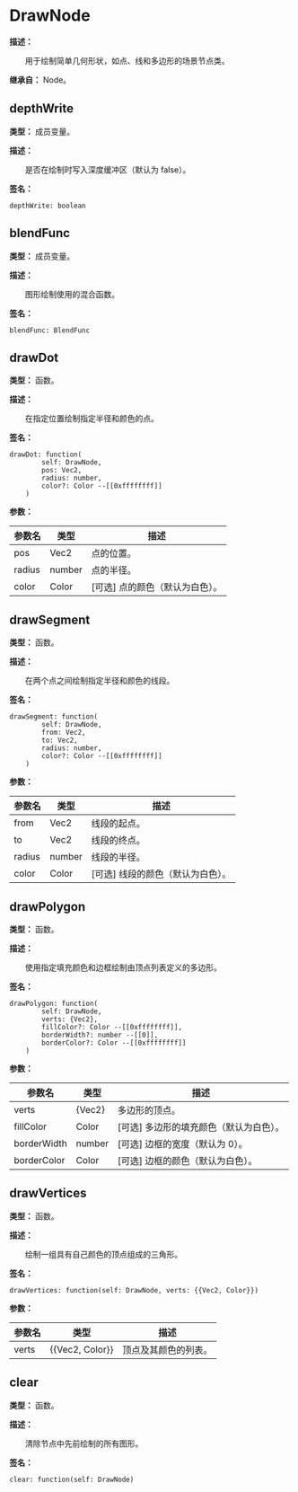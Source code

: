 
# DrawNode

**描述：**

&emsp;&emsp;用于绘制简单几何形状，如点、线和多边形的场景节点类。

**继承自：** Node。

## depthWrite

**类型：** 成员变量。

**描述：**

&emsp;&emsp;是否在绘制时写入深度缓冲区（默认为 false）。

**签名：**
```tl
depthWrite: boolean
```

## blendFunc

**类型：** 成员变量。

**描述：**

&emsp;&emsp;图形绘制使用的混合函数。

**签名：**
```tl
blendFunc: BlendFunc
```

## drawDot

**类型：** 函数。

**描述：**

&emsp;&emsp;在指定位置绘制指定半径和颜色的点。

**签名：**
```tl
drawDot: function(
		self: DrawNode,
		pos: Vec2,
		radius: number,
		color?: Color --[[0xffffffff]]
	)
```

**参数：**

| 参数名 | 类型 | 描述 |
| --- | --- | --- |
| pos | Vec2 | 点的位置。 |
| radius | number | 点的半径。 |
| color | Color | [可选] 点的颜色（默认为白色）。 |

## drawSegment

**类型：** 函数。

**描述：**

&emsp;&emsp;在两个点之间绘制指定半径和颜色的线段。

**签名：**
```tl
drawSegment: function(
		self: DrawNode,
		from: Vec2,
		to: Vec2,
		radius: number,
		color?: Color --[[0xffffffff]]
	)
```

**参数：**

| 参数名 | 类型 | 描述 |
| --- | --- | --- |
| from | Vec2 | 线段的起点。 |
| to | Vec2 | 线段的终点。 |
| radius | number | 线段的半径。 |
| color | Color | [可选] 线段的颜色（默认为白色）。 |

## drawPolygon

**类型：** 函数。

**描述：**

&emsp;&emsp;使用指定填充颜色和边框绘制由顶点列表定义的多边形。

**签名：**
```tl
drawPolygon: function(
		self: DrawNode,
		verts: {Vec2},
		fillColor?: Color --[[0xffffffff]],
		borderWidth?: number --[[0]],
		borderColor?: Color --[[0xffffffff]]
	)
```

**参数：**

| 参数名 | 类型 | 描述 |
| --- | --- | --- |
| verts | {Vec2} | 多边形的顶点。 |
| fillColor | Color | [可选] 多边形的填充颜色（默认为白色）。 |
| borderWidth | number | [可选] 边框的宽度（默认为 0）。 |
| borderColor | Color | [可选] 边框的颜色（默认为白色）。 |

## drawVertices

**类型：** 函数。

**描述：**

&emsp;&emsp;绘制一组具有自己颜色的顶点组成的三角形。

**签名：**
```tl
drawVertices: function(self: DrawNode, verts: {{Vec2, Color}})
```

**参数：**

| 参数名 | 类型 | 描述 |
| --- | --- | --- |
| verts | {{Vec2, Color}} | 顶点及其颜色的列表。 |

## clear

**类型：** 函数。

**描述：**

&emsp;&emsp;清除节点中先前绘制的所有图形。

**签名：**
```tl
clear: function(self: DrawNode)
```